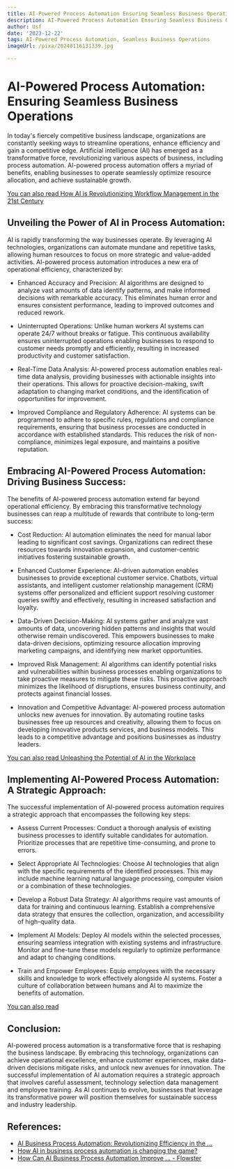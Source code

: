 ```yaml
---
title: AI-Powered Process Automation Ensuring Seamless Business Operations
description: AI-Powered Process Automation Ensuring Seamless Business Operations
author: Usf
date: '2023-12-22'
tags: AI-Powered Process Automation, Seamless Business Operations
imageUrl: /pixa/20240116131339.jpg

---
```

# AI-Powered Process Automation: Ensuring Seamless Business Operations

In today's fiercely  competitive business landscape, organizations are constantly  seeking ways to streamline  operations, enhance efficiency and gain a competitive edge. Artificial intelligence (AI) has emerged as a  transformative force, revolutionizing various aspects of business,  including process automation.  AI-powered process automation offers a myriad  of  benefits, enabling  businesses to operate seamlessly optimize resource allocation, and achieve sustainable growth.

[You can also read How AI is Revolutionizing Workflow Management in the  21st Century](How%20AI%20is%20Revolutionizing%20Workflow%20Management%20in%20the%2021st%20Century)


## Unveiling the Power of AI  in Process  Automation:

AI is rapidly transforming the way businesses operate. By leveraging AI technologies, organizations  can automate mundane and repetitive  tasks, allowing human  resources  to focus on more strategic and value-added activities.  AI-powered process automation introduces a new era of operational efficiency, characterized by:

- Enhanced Accuracy and  Precision: AI algorithms are designed to analyze  vast amounts of data  identify patterns, and  make informed  decisions with remarkable accuracy. This eliminates human error and ensures  consistent performance, leading to improved outcomes and reduced rework.

- Uninterrupted Operations: Unlike  human workers AI systems  can operate 24/7 without breaks or fatigue. This continuous availability ensures uninterrupted operations enabling businesses to  respond to customer  needs promptly and efficiently, resulting in increased productivity and customer satisfaction.

- Real-Time  Data Analysis: AI-powered process automation enables real-time data analysis, providing businesses with actionable insights into their operations. This allows for proactive decision-making, swift adaptation to changing market conditions, and the identification of opportunities for improvement.

- Improved Compliance and Regulatory  Adherence: AI systems can  be programmed to adhere to specific rules, regulations and compliance requirements, ensuring that business processes are conducted in accordance with  established standards. This reduces the risk of non-compliance, minimizes legal exposure, and maintains a positive reputation.

##  Embracing AI-Powered  Process Automation: Driving Business Success:

The benefits  of AI-powered process automation extend far beyond operational efficiency. By embracing this transformative technology businesses can reap a  multitude of rewards that  contribute to long-term success:

- Cost Reduction: AI automation eliminates the need for  manual labor leading to significant cost savings. Organizations can redirect these resources  towards innovation expansion, and customer-centric initiatives fostering sustainable growth.

- Enhanced Customer Experience: AI-driven automation enables businesses to provide exceptional customer service. Chatbots, virtual assistants, and intelligent customer relationship management  (CRM)  systems offer personalized and efficient support resolving customer queries swiftly and effectively, resulting in increased satisfaction and loyalty.

- Data-Driven Decision-Making: AI systems gather and analyze  vast amounts of  data, uncovering hidden patterns and insights that would otherwise remain undiscovered.  This empowers businesses to make data-driven  decisions, optimizing resource allocation improving  marketing campaigns, and identifying new market opportunities.

- Improved Risk Management: AI algorithms can identify potential risks and vulnerabilities within business processes enabling organizations to take proactive  measures to mitigate  these risks. This proactive approach minimizes the likelihood of disruptions, ensures business continuity, and protects against financial losses.

- Innovation and Competitive  Advantage:  AI-powered process automation  unlocks new avenues for innovation. By automating routine tasks businesses free up resources and creativity, allowing them to  focus on developing innovative products services, and  business models. This leads to a competitive advantage  and positions businesses  as industry leaders.

[You can also read  Unleashing the Potential of AI in the Workplace](Unleashing%20the%20Potential%20of%20AI%20in%20the%20Workplace)


## Implementing AI-Powered Process Automation: A  Strategic Approach:

The successful implementation of AI-powered process automation requires a strategic approach that encompasses the following  key steps:

- Assess Current Processes: Conduct a  thorough analysis of existing  business processes to identify suitable candidates for automation. Prioritize processes  that are  repetitive time-consuming, and prone to errors.

- Select Appropriate AI Technologies: Choose AI  technologies that align with the specific requirements of the  identified processes. This may include  machine  learning natural language processing, computer vision or a combination of these technologies.

- Develop a  Robust Data Strategy: AI algorithms require  vast amounts of data for training and continuous learning. Establish a comprehensive data strategy that ensures the collection, organization, and accessibility of high-quality data.

- Implement  AI Models:  Deploy AI models within the selected processes, ensuring seamless integration with existing systems and infrastructure. Monitor and fine-tune these models regularly to optimize performance  and adapt to changing conditions.

- Train and Empower Employees: Equip employees with the necessary skills and knowledge to work effectively alongside AI  systems. Foster a culture  of collaboration between humans and AI to maximize the benefits of automation.

[You can also read ]()


## Conclusion:

AI-powered process automation  is a transformative force that is reshaping the business landscape. By embracing this technology, organizations can achieve operational excellence, enhance customer experiences, make data-driven decisions  mitigate risks, and unlock new avenues for innovation.  The successful implementation of AI automation requires a strategic approach that involves careful assessment, technology selection  data management and employee training. As AI continues to evolve, businesses that leverage its transformative  power will position themselves for  sustainable success and industry leadership.

## References:
- [AI Business Process Automation: Revolutionizing Efficiency in the ...](https://www.elementum.com/blog/ai-business-process-automation/)
- [How AI in business process automation is changing the game?](https://www.leewayhertz.com/ai-in-business-process-automation/)
- [How Can AI Business Process Automation Improve ... - Flowster](https://flowster.app/ai-business-process-automation/)
